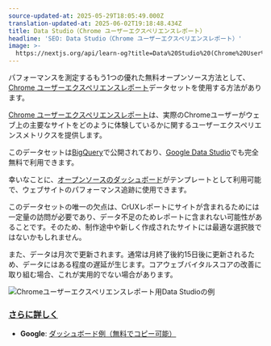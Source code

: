 ```yaml
---
source-updated-at: 2025-05-29T18:05:49.000Z
translation-updated-at: 2025-06-02T19:18:48.434Z
title: Data Studio（Chrome ユーザーエクスペリエンスレポート）
headline: 'SEO: Data Studio（Chrome ユーザーエクスペリエンスレポート）'
image: >-
  https://nextjs.org/api/learn-og?title=Data%20Studio%20(Chrome%20User%20Experience%20Report)&amp;chapter=33
---
```


パフォーマンスを測定するもう1つの優れた無料オープンソース方法として、[Chrome ユーザーエクスペリエンスレポート](https://developers.google.com/web/tools/chrome-user-experience-report)データセットを使用する方法があります。

[Chrome ユーザーエクスペリエンスレポート](https://developers.google.com/web/tools/chrome-user-experience-report)は、実際のChromeユーザーがウェブ上の主要なサイトをどのように体験しているかに関するユーザーエクスペリエンスメトリクスを提供します。

このデータセットは[BigQuery](https://console.cloud.google.com/bigquery?project=chrome-ux-report)で公開されており、[Google Data Studio](https://datastudio.google.com/overview)でも完全無料で利用できます。

幸いなことに、[オープンソースのダッシュボード](https://g.co/chromeuxdash)がテンプレートとして利用可能で、ウェブサイトのパフォーマンス追跡に使用できます。

このデータセットの唯一の欠点は、CrUXレポートにサイトが含まれるためには一定量の訪問が必要であり、データ不足のためレポートに含まれない可能性があることです。そのため、制作途中や新しく作成されたサイトには最適な選択肢ではないかもしれません。

また、データは月次で更新されます。通常は月終了後約15日後に更新されるため、データにはある程度の遅延が生じます。コアウェブバイタルスコアの改善に取り組む場合、これが実用的でない場合があります。

![Chromeユーザーエクスペリエンスレポート用Data Studioの例](https://h8DxKfmAPhn8O0p3.public.blob.vercel-storage.com/learn/pages-router/seo/data-studio.png)

### [さらに詳しく](#さらに詳しく)

*   **Google**: [ダッシュボード例（無料でコピー可能）](https://web.dev/chrome-ux-report-data-studio-dashboard/)